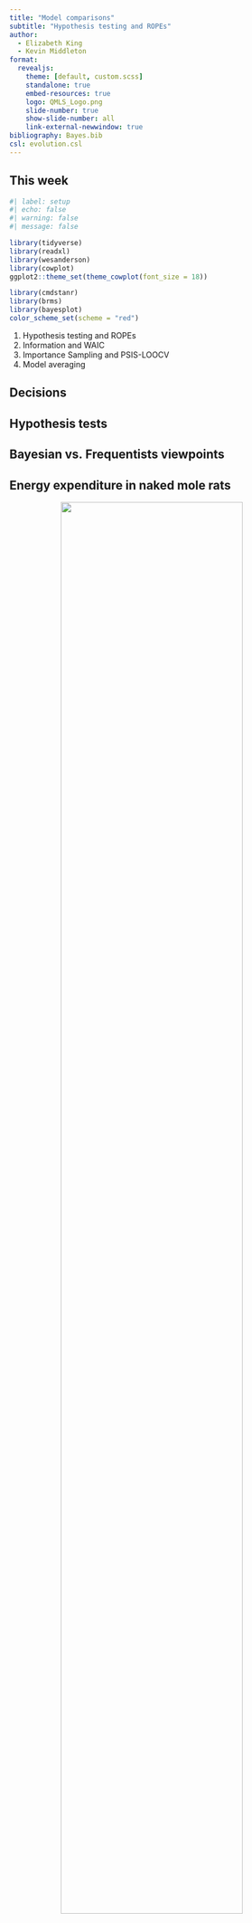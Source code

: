 ```yaml
---
title: "Model comparisons"
subtitle: "Hypothesis testing and ROPEs"
author:
  - Elizabeth King
  - Kevin Middleton
format:
  revealjs:
    theme: [default, custom.scss]
    standalone: true
    embed-resources: true
    logo: QMLS_Logo.png
    slide-number: true
    show-slide-number: all
    link-external-newwindow: true
bibliography: Bayes.bib
csl: evolution.csl
---
```


## This week

```r
#| label: setup
#| echo: false
#| warning: false
#| message: false

library(tidyverse)
library(readxl)
library(wesanderson)
library(cowplot)
ggplot2::theme_set(theme_cowplot(font_size = 18))

library(cmdstanr)
library(brms)
library(bayesplot)
color_scheme_set(scheme = "red")
```

1. Hypothesis testing and ROPEs
2. Information and WAIC
3. Importance Sampling and PSIS-LOOCV
4. Model averaging


## Decisions


## Hypothesis tests


## Bayesian vs. Frequentists viewpoints


## Energy expenditure in naked mole rats

<center>
<img src="https://i.imgur.com/FMMAjpa.jpg" width="80%" />
</center>


## Energy expenditure in naked mole rats

```r
#| echo: false

M <- abdData::MoleRats |> 
  rename(Caste = caste,
         Mass = ln.mass,
         Energy= ln.energy) |> 
  mutate(Caste = if_else(Caste == "worker", "Worker", "NonWorker"),
         Caste = factor(Caste))

ggplot(M, aes(x = Mass, y = Energy, color = Caste)) +
  geom_point(size = 4) +
  scale_color_manual(values = wes_palette("Cavalcanti1")) +
  theme(legend.justification = c(0, 1),
        legend.position = c(0.05, 1)) +
  labs(x = "ln Body Mass (g)",
       y = "ln Daily Energy Expenditure (kJ)")
```


## ANCOVA: intercepts varying

```r
#| echo: true

fm <- lm(Energy ~ Mass + Caste, data = M)
```

```r
#| label: ANCOVA_model
#| echo: false

M <- M |> mutate(pred = predict(fm))
ggplot(M, aes(x = Mass, y = Energy, color = Caste)) +
  geom_point(size = 4) +
  geom_line(aes(x = Mass, y = pred, color = Caste), lwd = 2) +
  scale_color_manual(values = wes_palette("Cavalcanti1")) +
  theme(legend.justification = c(0, 1),
        legend.position = c(0.05, 1)) +
  labs(x = "ln Body Mass (g)",
       y = "ln Daily Energy Expenditure (kJ)")
```


## Bayesian model

- Return separate intercepts with `- 1`
- Note *a lot* of samples are necessary for stable Bayes factors [@Schad2022-dc]

```r
#| echo: true
#| output: false

fm <- brm(Energy ~ Mass + Caste - 1, data = M,
          prior = prior(normal(0, 3), class = b),
          iter = 4e4, cores = 4,
          seed = 45873495)
```


## Parameter estimates of interest

1. Shared slope for Mass
2. "Intercept" difference of Worker vs. Non-worker
    - Overall intercepts probably not useful here


## HDI-based tests

- Against 0
- Against an *a priori* value
    - e.g., Isometric slope
- Choose an interval (preferably not 95%)


## HDI for slope

```r
#| echo: true
summary(fm, prob = 0.89)
```


## HDI for differences

```r
#| echo: true
library(tidybayes)

fm |> 
  spread_rvars(b_Mass, b_CasteWorker, b_CasteNonWorker) |> 
  rename(Mass = b_Mass) |> 
  mutate(d_W_NW = b_CasteWorker - b_CasteNonWorker, .keep = "unused") |> 
  median_hdi(Mass, d_W_NW, .width = 0.89)
```


## HDI Plot

Many visualizations in the [`see` package](https://easystats.github.io/see/articles/bayestestR.html)

```r
#| echo: true
#| output-location: slide

library(bayestestR)
library(see)

HD_interval <-  bayestestR::hdi(fm, ci = c(0.89))
plot(HD_interval)
```


## Hypothesis tests with `hypothesis()`

- Analogous to generalized linear hypothesis tests (`glht()` in `multcomp`)

```r
#| echo: true

hypothesis(fm, "CasteWorker - CasteNonWorker = 0", alpha = 0.89)
```


## Estimate difference while sampling?

- Switch to low-level `stan` code, and use `rstan` or `cmdstanr`
- `generated quantities` block lets you access the samples at each iteration
    - Calculations, predictions, etc., which all go into the output

```r
#| echo: true
#| output-location: slide

make_stancode(Energy ~ Mass + Caste - 1,
              data = M,
              prior = prior(normal(0, 3), class = b))
```


## Bayes factors

- Closest Bayesian analogue for a *P*-value
- Savage-Dickey ratio: Divide the density (height) of the posterior for $\theta$ by the density of the prior for $\theta$ at the point of interest (`null = 0`).
- Popular in psychology


## Bayes factors

Can also be used for:

- Directional tests (one-sided tests)
- Intervals (ROPE-like)
- Models vs. models


## Bayes factors

> "While Bayes factors provide an immediate approach to hypothesis testing, they are highly sensitiveto details of the data/model assumptions." [@Schad2022-dc]

```r
#| echo: true

(BF <- bayesfactor_parameters(fm, null = 0))
```


## Bayes factors

```r
#| echo: true

plot(BF)
```


## Region of practical equivalence

> "A difference of zero plus or minus some small amount is for practical purposes 'not different' from zero."

[Easystats](https://easystats.github.io/bayestestR/articles/region_of_practical_equivalence.html) has a good introduction.

Additional reading:

- Kruschke [-@Kruschke2010-wi; @Kruschke2015-rp; @Kruschke2018-mg]
- Kruschke et al. [-@Kruschke2012-sb]


## `rope()`

- Use `rope_range()` to automatically find the most suitable range for comparison.
    - Think about what interval you consider practically equivalent
- Recommended to use the entire posterior to determine the percentage in the ROPE (`ci = 1`)

```r
#| echo: true
#| output-location: slide

fm |> 
  spread_rvars(b_Mass, b_CasteWorker, b_CasteNonWorker) |> 
  rename(Mass = b_Mass) |> 
  mutate(d_W_NW = b_CasteWorker - b_CasteNonWorker, .keep = "unused") |> 
  rope(ci = 1, range = c(-0.25, 0.25))
```


## ROPE plot

```r
#| echo: true
#| output-location: slide

rope(fm, ci = 1, range = c(-0.25, 0.25)) |> 
  plot()
```


## References

::: {#refs}
:::

